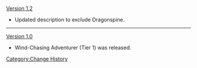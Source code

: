 [[Version 1.2]]
* Updated description to exclude Dragonspine.
----
[[Version 1.0]]
* Wind-Chasing Adventurer (Tier 1) was released.
<noinclude>[[Category:Change History]]</noinclude>